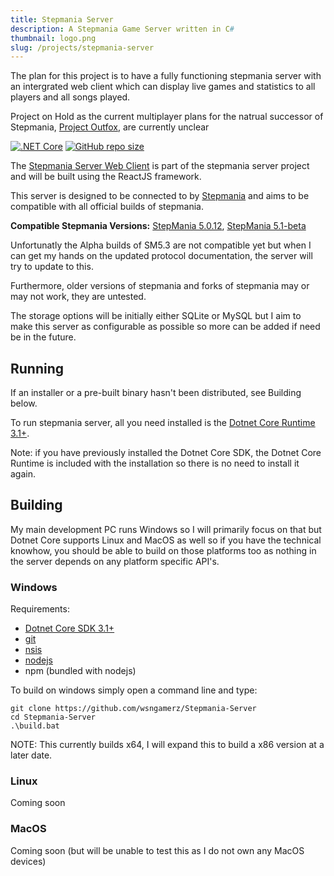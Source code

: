 ```yaml
---
title: Stepmania Server
description: A Stepmania Game Server written in C#
thumbnail: logo.png
slug: /projects/stepmania-server
---
```


The plan for this project is to have a fully functioning stepmania server with an intergrated web client which can
display live games and statistics to all players and all songs played.

<div class="alert alert-info">Project on Hold as the current multiplayer plans for the natrual successor of Stepmania, <a href="https://projectmoon.dance/" target="_blank">Project Outfox</a>, are currently unclear</div>

[![.NET Core](https://github.com/wsngamerz/Stepmania-Server/workflows/.NET%20Core/badge.svg)](https://github.com/wsngamerz/Stepmania-Server/actions)
[![GitHub repo size](https://img.shields.io/github/repo-size/wsngamerz/Stepmania-Server)](https://github.com/wsngamerz/Stepmania-Server)

The [Stepmania Server Web Client](https://github.com/wsngamerz/Stepmania-Server-Web) is part of the stepmania server
project and will be built using the ReactJS framework.

This server is designed to be connected to by [Stepmania](https://github.com/stepmania/stepmania) and aims to be
compatible with all official builds of stepmania.

**Compatible Stepmania Versions:**
[StepMania 5.0.12](https://github.com/stepmania/stepmania/releases/tag/v5.0.12),
[StepMania 5.1-beta](https://github.com/stepmania/stepmania/releases/tag/v5.1.0-b2)

Unfortunatly the Alpha builds of SM5.3 are not compatible yet but when I can get my hands on the updated protocol
documentation, the server will try to update to this.

Furthermore, older versions of stepmania and forks of stepmania may or may not work, they are untested.

The storage options will be initially either SQLite or MySQL but I aim to make this server as configurable as possible
so more can be added if need be in the future.

## Running

If an installer or a pre-built binary hasn't been distributed, see Building below.

To run stepmania server, all you need installed is the
[Dotnet Core Runtime 3.1+](https://dotnet.microsoft.com/download).

Note: if you have previously installed the Dotnet Core SDK, the Dotnet Core Runtime is included with the installation
so there is no need to install it again.

## Building

My main development PC runs Windows so I will primarily focus on that but Dotnet Core supports Linux and MacOS as well
so if you have the technical knowhow, you should be able to build on those platforms too as nothing in the server
depends on any platform specific API's.

### Windows

Requirements:

-   [Dotnet Core SDK 3.1+](https://dotnet.microsoft.com/download)
-   [git](https://git-scm.com/downloads)
-   [nsis](https://nsis.sourceforge.io/Download)
-   [nodejs](https://nodejs.org/en/download/)
-   npm (bundled with nodejs)

To build on windows simply open a command line and type:

```batch
git clone https://github.com/wsngamerz/Stepmania-Server
cd Stepmania-Server
.\build.bat
```

NOTE: This currently builds x64, I will expand this to build a x86 version at a later date.

### Linux

Coming soon

### MacOS

Coming soon (but will be unable to test this as I do not own any MacOS devices)
